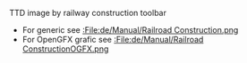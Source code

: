 
TTD image by railway construction toolbar
*For generic see [[:File:de/Manual/Railroad Construction.png]]
*For OpenGFX grafic see [[:File:de/Manual/Railroad ConstructionOGFX.png]]